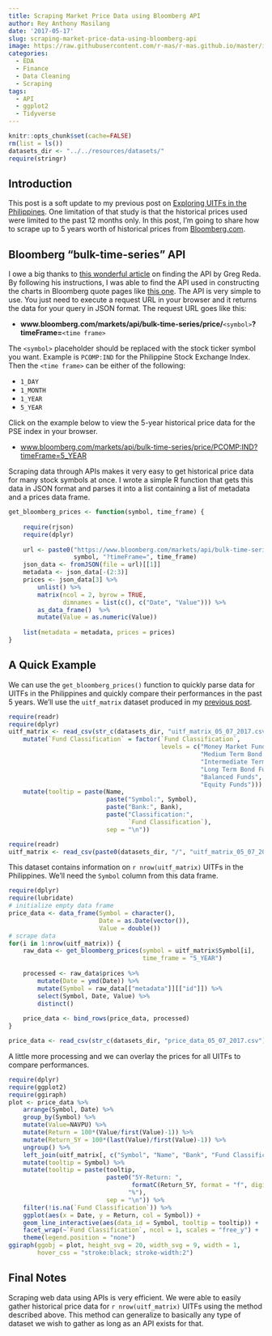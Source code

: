 ```yaml
---
title: Scraping Market Price Data using Bloomberg API
author: Rey Anthony Masilang
date: '2017-05-17'
slug: scraping-market-price-data-using-bloomberg-api
image: https://raw.githubusercontent.com/r-mas/r-mas.github.io/master/img/banners/scrape_API_banner.png
categories:
  - EDA
  - Finance
  - Data Cleaning
  - Scraping
tags:
  - API
  - ggplot2
  - Tidyverse
---
```



```r
knitr::opts_chunk$set(cache=FALSE)
rm(list = ls())
datasets_dir <- "../../resources/datasets/"
require(stringr)
```

## Introduction

This post is a soft update to my previous post on [Exploring UITFs in the Philippines](https://r-mas.github.io/blog/2017/05/15/exploring-uitfs-in-the-philippines/). One limitation of that study is that the historical prices used were limited to the past 12 months only. In this post, I'm going to share how to scrape up to 5 years worth of historical prices from [Bloomberg.com](https://www.bloomberg.com).  


## Bloomberg "bulk-time-series" API

I owe a big thanks to [this wonderful article](http://www.gregreda.com/2015/02/15/web-scraping-finding-the-api/) on finding the API by Greg Reda. By following his instructions, I was able to find the API used in constructing the charts in Bloomberg quote pages like [this one](https://www.bloomberg.com/quote/PCOMP:IND). The API is very simple to use. You just need to execute a request URL in your browser and it returns the data for your query in JSON format. The request URL goes like this:

- **www.bloomberg.com/markets/api/bulk-time-series/price/**`<symbol>`**?timeFrame=**`<time frame>`

The `<symbol>` placeholder should be replaced with the stock ticker symbol you want. Example is `PCOMP:IND` for the Philippine Stock Exchange Index. Then the `<time frame>` can be either of the following:

- `1_DAY`
- `1_MONTH`
- `1_YEAR`
- `5_YEAR`

Click on the example below to view the 5-year historical price data for the PSE index in your browser.

- [www.bloomberg.com/markets/api/bulk-time-series/price/PCOMP:IND?timeFrame=5_YEAR](https://www.bloomberg.com/markets/api/bulk-time-series/price/PCOMP:IND?timeFrame=5_YEAR)

Scraping data through APIs makes it very easy to get historical price data for many stock symbols at once. I wrote a simple R function that gets this data in JSON format and parses it into a list containing a list of metadata and a prices data frame.

```r
get_bloomberg_prices <- function(symbol, time_frame) {
    
    require(rjson)
    require(dplyr)
    
    url <- paste0("https://www.bloomberg.com/markets/api/bulk-time-series/price/",
                  symbol, "?timeFrame=", time_frame)
    json_data <- fromJSON(file = url)[[1]]
    metadata <- json_data[-(2:3)]
    prices <- json_data[3] %>% 
        unlist() %>% 
        matrix(ncol = 2, byrow = TRUE, 
               dimnames = list(c(), c("Date", "Value"))) %>% 
        as_data_frame()  %>% 
        mutate(Value = as.numeric(Value))
    
    list(metadata = metadata, prices = prices)
}
```


## A Quick Example

We can use the `get_bloomberg_prices()` function to quickly parse data for UITFs in the Philippines and quickly compare their performances in the past 5 years. We'll use the `uitf_matrix` dataset produced in my [previous post](https://r-mas.github.io/blog/2017/05/07/scraping-web-data-on-uitfs-using-r/).

```r
require(readr)
require(dplyr)
uitf_matrix <- read_csv(str_c(datasets_dir, "uitf_matrix_05_07_2017.csv")) %>% 
    mutate(`Fund Classification` = factor(`Fund Classification`,
                                          levels = c("Money Market Funds",
                                                     "Medium Term Bond Funds",
                                                     "Intermediate Term Bond Funds",
                                                     "Long Term Bond Funds",
                                                     "Balanced Funds",
                                                     "Equity Funds"))) %>% 
    mutate(tooltip = paste(Name,
                           paste("Symbol:", Symbol),
                           paste("Bank:", Bank),
                           paste("Classification:", 
                                 `Fund Classification`),
                           sep = "\n"))
```

```r
require(readr)
uitf_matrix <- read_csv(paste0(datasets_dir, "/", "uitf_matrix_05_07_2017.csv"))
```

This dataset contains information on `r nrow(uitf_matrix)` UITFs in the Philippines. We'll need the `Symbol` column from this data frame.

```r
require(dplyr)
require(lubridate)
# initialize empty data frame
price_data <- data_frame(Symbol = character(),
                         Date = as.Date(vector()),
                         Value = double())
# scrape data
for(i in 1:nrow(uitf_matrix)) {
    raw_data <- get_bloomberg_prices(symbol = uitf_matrix$Symbol[i],
                                     time_frame = "5_YEAR")
    
    processed <- raw_data$prices %>% 
        mutate(Date = ymd(Date)) %>% 
        mutate(Symbol = raw_data[["metadata"]][["id"]]) %>% 
        select(Symbol, Date, Value) %>% 
        distinct()
    
    price_data <- bind_rows(price_data, processed)
}
```

```r
price_data <- read_csv(str_c(datasets_dir, "price_data_05_07_2017.csv"))
```


A little more processing and we can overlay the prices for all UITFs to compare performances.

```r
require(dplyr)
require(ggplot2)
require(ggiraph)
plot <- price_data %>% 
    arrange(Symbol, Date) %>% 
    group_by(Symbol) %>% 
    mutate(Value=NAVPU) %>% 
    mutate(Return = 100*(Value/first(Value)-1)) %>% 
    mutate(Return_5Y = 100*(last(Value)/first(Value)-1)) %>% 
    ungroup() %>%
    left_join(uitf_matrix[, c("Symbol", "Name", "Bank", "Fund Classification")]) %>%
    mutate(tooltip = Symbol) %>% 
    mutate(tooltip = paste(tooltip, 
                           paste0("5Y-Return: ", 
                                  formatC(Return_5Y, format = "f", digits = 2),
                                 "%"),
                           sep = "\n")) %>% 
    filter(!is.na(`Fund Classification`)) %>% 
    ggplot(aes(x = Date, y = Return, col = Symbol)) +
    geom_line_interactive(aes(data_id = Symbol, tooltip = tooltip)) +
    facet_wrap(~`Fund Classification`, ncol = 1, scales = "free_y") +
    theme(legend.position = "none")
ggiraph(ggobj = plot, height_svg = 20, width_svg = 9, width = 1,
        hover_css = "stroke:black; stroke-width:2")
```


## Final Notes

Scraping web data using APIs is very efficient. We were able to easily gather historical price data for `r nrow(uitf_matrix)` UITFs using the method described above. This method can generalize to basically any type of dataset we wish to gather as long as an API exists for that.






<br /><br /><br /><br />